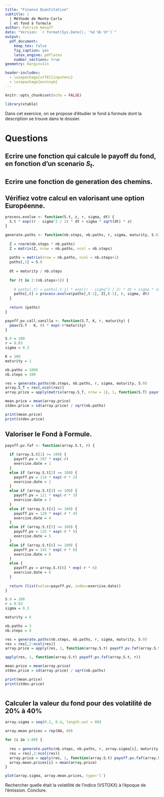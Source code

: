 ```yaml
---
title: "Finance Quantitative"
subtitle: |
  | Méthode de Monte-Carlo
  | et fond à formule
author: Patrick Hénaff
date: "Version: `r format(Sys.Date(), '%d %b %Y')`"
output:
  pdf_document:
    keep_tex: false
    fig_caption: yes
    latex_engine: pdflatex
    number_sections: true
geometry: margin=1in

header-includes:
  - \usepackage[utf8]{inputenc}
  - \usepackage{eurosym}
---
```


```r
knitr::opts_chunk$set(echo = FALSE)
```

```r
library(xtable)
```

Dans cet exercice, on se propose d'étudier le fond à formule dont la description se trouve dans le dossier.


# Questions

## Ecrire une fonction qui calcule le payoff du fond, en fonction d'un scenario $S_t$.
## Ecrire une fonction de generation des chemins.


## Vérifiez votre calcul en valorisant une option Européenne.


```r
process.evolve <- function(S.t, z, r, sigma, dt) {
  S.t * exp((r - sigma^2 / 2) * dt + sigma * sqrt(dt) * z)
}
```


```r
generate.paths <- function(nb.steps, nb.paths, r, sigma, maturity, S.0) {
  
  Z = rnorm(nb.steps * nb.paths)
  Z = matrix(Z, nrow = nb.paths, ncol = nb.steps)
  
  paths = matrix(nrow = nb.paths, ncol = nb.steps+1)
  paths[,1] = S.0
  
  dt = maturity / nb.steps
  
  for (t in 2:(nb.steps+1)) {
    
    # paths[,t] = paths[,t-1] * exp((r - sigma^2 / 2) * dt + sigma * sqrt(dt) * Z[,t-1])
    paths[,t] = process.evolve(paths[,t-1], Z[,t-1], r, sigma, dt)
  }
  
  return (paths)
}
```


```r
payoff.pv.call.vanilla <- function(S.T, K, r, maturity) {
  pmax(S.T - K, 0) * exp(-r*maturity)
}
```


```r
S.0 = 100
r = 0.03
sigma = 0.3

K = 100
maturity = 1

nb.paths = 1000
nb.steps = 100
```


```r
res = generate.paths(nb.steps, nb.paths, r, sigma, maturity, S.0)
array.S_T = res[,ncol(res)]
array.price = apply(matrix(array.S_T, nrow = 1), 1, function(S.T) payoff.pv.call.vanilla(S.T, K, r, maturity))
```


```r
mean.price = mean(array.price)
stdev.price = sd(array.price) / sqrt(nb.paths)

print(mean.price)
print(stdev.price)
```

## Valoriser le Fond à Formule.

```r
payoff.pv.faf <- function(array.S.t, r) {
  
  if (array.S.t[1] >= 100) {
    payoff.pv = 107 * exp(-r)
    exercise.date = 1
  }
  else if (array.S.t[2] >= 100) {
    payoff.pv = 114 * exp(-r * 2)
    exercise.date = 2
  }
  else if (array.S.t[3] >= 100) {
    payoff.pv = 121 * exp(-r * 3)
    exercise.date = 3
  }
  else if (array.S.t[4] >= 100) {
    payoff.pv = 128 * exp(-r * 4)
    exercise.date = 4
  }
  else if (array.S.t[5] >= 100) {
    payoff.pv = 135 * exp(-r * 5)
    exercise.date = 5
  }
  else if (array.S.t[6] >= 100) {
    payoff.pv = 142 * exp(-r * 6)
    exercise.date = 6
  }
  else {
    payoff.pv = array.S.t[6] * exp(-r * 6)
    exercise.date = 6
  }
  
  return (list(value=payoff.pv, index=exercise.date))
}
```

```r
S.0 = 100
r = 0.03
sigma = 0.3

maturity = 6

nb.paths = 3
nb.steps = 6
```

```r
res = generate.paths(nb.steps, nb.paths, r, sigma, maturity, S.0)
res = res[,2:ncol(res)]
array.price = apply(res, 1, function(array.S.t) payoff.pv.faf(array.S.t, r))
```

```r
apply(res, 1, function(array.S.t) payoff.pv.faf(array.S.t, r))
```


```r
mean.price = mean(array.price)
stdev.price = sd(array.price) / sqrt(nb.paths)

print(mean.price)
print(stdev.price)
```
```r

```


















## Calculer la valeur du fond pour des volatilité de 20% à 40%

```r
array.sigma = seq(0.2, 0.4, length.out = 80)

array.mean.prices = rep(NA, 80)

for (i in 1:80) {
  
  res = generate.paths(nb.steps, nb.paths, r, array.sigma[i], maturity, S.0)
  res = res[,2:ncol(res)]
  array.price = apply(res, 1, function(array.S.t) payoff.pv.faf(array.S.t, r))
  array.mean.prices[i] = mean(array.price)
}

plot(array.sigma, array.mean.prices, type='l')
```


Rechercher quelle était la volatilité de l'indice (VSTOXX) à l'époque de l'émission. Conclure.

